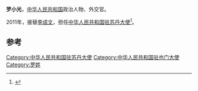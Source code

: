 '''罗小光'''，[[中华人民共和国|中华人民共和国]]政治人物、外交官。

2011年，接替[[李成文|李成文]]，担任[[中国驻苏丹大使列表|中华人民共和国驻苏丹大使]]<ref>{{cite web|author=中华人民共和国外交部|title=中国驻苏丹历任大使|url=http://www.mfa.gov.cn/chn/pds/ziliao/wjrw/2167/2169/t9166.htm|publisher=中华人民共和国外交部|accessdate=2012-03-09}}</ref>。

== 参考 ==
{{reflist}}
{{start box}}
{{s-dip}}
{{succession box|[[高育生|高育生]]|[[劉登林|劉登林]]|[[中國駐也門大使列表|中華人民共和國駐也門大使]]|2006年2月－2009年7月}}
{{succession box|[[李成文|李成文]]|[[李連和|李連和]]|[[中国驻苏丹大使列表|中华人民共和国驻苏丹大使]]|2011年9月－2014年10月}}
{{end box}}
{{中国政治人物小作品}}

[[Category:中华人民共和国驻苏丹大使|Category:中华人民共和国驻苏丹大使]]
[[Category:中华人民共和国驻也门大使|Category:中华人民共和国驻也门大使]]
[[Category:罗姓|Category:罗姓]]